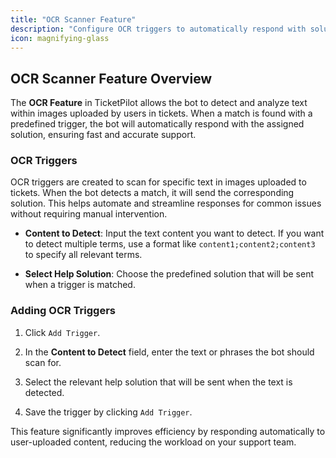 ```yaml
---
title: "OCR Scanner Feature"
description: "Configure OCR triggers to automatically respond with solutions when specific text is detected in images uploaded by users."
icon: magnifying-glass
---
```


## OCR Scanner Feature Overview

The **OCR Feature** in TicketPilot allows the bot to detect and analyze text within images uploaded by users in tickets. When a match is found with a predefined trigger, the bot will automatically respond with the assigned solution, ensuring fast and accurate support.

### OCR Triggers

OCR triggers are created to scan for specific text in images uploaded to tickets. When the bot detects a match, it will send the corresponding solution. This helps automate and streamline responses for common issues without requiring manual intervention.

* **Content to Detect**: Input the text content you want to detect. If you want to detect multiple terms, use a format like `content1;content2;content3` to specify all relevant terms.

* **Select Help Solution**: Choose the predefined solution that will be sent when a trigger is matched.

### Adding OCR Triggers

1. Click `Add Trigger`.

2. In the **Content to Detect** field, enter the text or phrases the bot should scan for.

3. Select the relevant help solution that will be sent when the text is detected.

4. Save the trigger by clicking `Add Trigger`.

This feature significantly improves efficiency by responding automatically to user-uploaded content, reducing the workload on your support team.